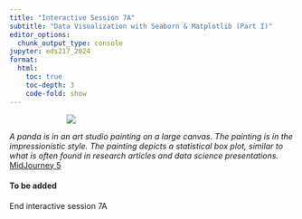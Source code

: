 ```yaml
---
title: "Interactive Session 7A"
subtitle: "Data Visualization with Seaborn & Matplotlib (Part I)"
editor_options: 
  chunk_output_type: console
jupyter: eds217_2024
format:
  html:
    toc: true
    toc-depth: 3
    code-fold: show
---
```



::: {style="width: 60%; margin: auto;"}
![](images/visualization_1.jpeg)
:::

:::{.gray-text .center-text}
*A panda is in an art studio painting on a large canvas. The painting is in the impressionistic style. The painting depicts a statistical box plot, similar to what is often found in research articles and data science presentations.* [MidJourney 5](https://www.midjourney.com/jobs/025e9e6c-6f3a-418f-bbb7-8435b81bdb92?index=0)
:::

#### To be added

::: {.center-text .body-text-xl .teal-text}
End interactive session 7A
:::

